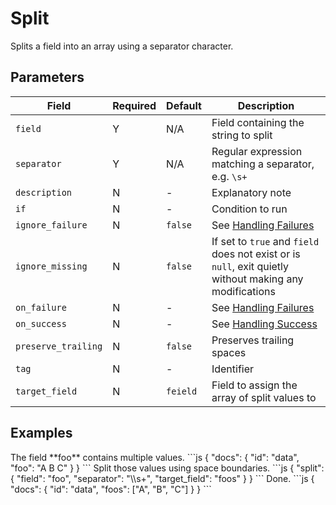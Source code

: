 # Split

<Synopsis>
Splits a field into an array using a separator character.
</Synopsis>

## Parameters

|Field|Required|Default|Description|
|---|---|---|---|
|`field`|Y|N/A|Field containing the string to split|
|`separator`|Y|N/A|Regular expression matching a separator, e.g. `\s+`|
|`description`|N|-|Explanatory note|
|`if`|N|-|Condition to run|
|`ignore_failure`|N|`false`|See [Handling Failures](../handling-failures.mdx)|
|`ignore_missing`|N|`false`|If set to `true` and `field` does not exist or is `null`, exit quietly without making any modifications|
|`on_failure`|N|-|See [Handling Failures](../handling-failures.mdx)|
|`on_success`|N|-|See [Handling Success](../handling-success.mdx)|
|`preserve_trailing`|N|`false`|Preserves trailing spaces|
|`tag`|N|-|Identifier|
|`target_field`|N|`feield`|Field to assign the array of split values to|

## Examples

<Example>
   <Description>
      The field **foo** contains multiple values.
   </Description>
   <SampleCode>
      ```js
      {
         "docs": {
            "id": "data",
            "foo": "A B C"
         }
      }
      ```
   </SampleCode>

   <Description>
      Split those values using space boundaries.
   </Description>
   <SampleCode>
      ```js
      {
         "split": {
            "field": "foo",
            "separator": "\\s+",
            "target_field": "foos"
         }
      }
      ```
   </SampleCode>
   <Description>
      Done.
   </Description>
   <SampleCode>
      ```js
      {
         "docs": {
            "id": "data",
            "foos": ["A", "B", "C"]
         }
      }
      ```
   </SampleCode>
</Example>
